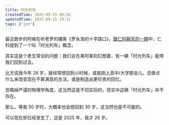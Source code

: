 ```yaml
---
title: 时光列车
createdTime: 2025-09-15 09:56
updatedTime: 2025-09-15 10:31
tags: ["jot"]
---
```


最近跑步的时候在听老罗的播客《罗永浩的十字路口》，[跟仁科聊天的一期](https://podcasts.apple.com/cn/podcast/%E7%BD%97%E6%B0%B8%E6%B5%A9%E7%9A%84%E5%8D%81%E5%AD%97%E8%B7%AF%E5%8F%A3/id1834069371?i=1000725826701)中，仁科提到了一个叫「时光列车」概念。

其实这是个老生常谈的问题：我们会在某时某刻幻想着，有一辆「时光列车」能带我们回到过去。

比方说我今年 26 岁，就经常想回到小时候，或是刚上高中/大学那会儿，去做点什么来改变现在不算满意的生活，或是制造出更珍贵的回忆。

忽略掉严谨的物理学角度，这当然这是不切实际的，现实中这辆「时光列车」并不存在。

那么，等我 50 岁时，大概率也会想回到 30 岁，这当然也是不可能的。

可以现在却已经发生了，这是 2025 年，我才 26 岁。
